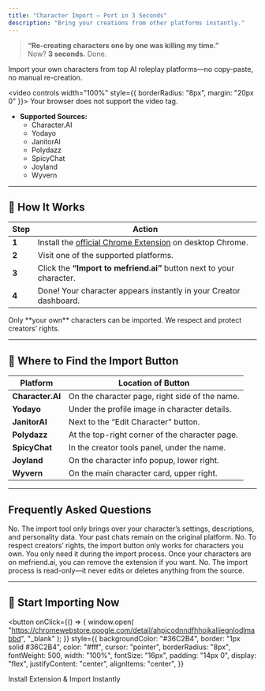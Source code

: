 ```yaml
---
title: "Character Import – Port in 3 Seconds"
description: "Bring your creations from other platforms instantly."
---
```


> **“Re-creating characters one by one was killing my time.”**  
> Now? **3 seconds.** Done.

<Check>
  Import your own characters from top AI roleplay platforms—no copy-paste, no
  manual re-creation.
</Check>

<video controls width="100%" style={{ borderRadius: "8px", margin: "20px 0" }}>
  <source src="/videos/how_to_import.mp4" type="video/mp4" />
  Your browser does not support the video tag.
</video>

- **Supported Sources:**
  - Character.AI
  - Yodayo
  - JanitorAI
  - Polydazz
  - SpicyChat
  - Joyland
  - Wyvern

---

## 🚀 How It Works

| Step  | Action                                                                                                                                |
| ----- | ------------------------------------------------------------------------------------------------------------------------------------- |
| **1** | Install the [official Chrome Extension](https://chromewebstore.google.com/detail/ahpjcodnndfhhojkalijegnlodlmabbd) on desktop Chrome. |
| **2** | Visit one of the supported platforms.                                                                                                 |
| **3** | Click the **“Import to mefriend.ai”** button next to your character.                                                                  |
| **4** | Done! Your character appears instantly in your Creator dashboard.                                                                     |

<Info>
  Only **your own** characters can be imported. We respect and protect creators’
  rights.
</Info>

---

## 📍 Where to Find the Import Button

| Platform         | Location of Button                             |
| ---------------- | ---------------------------------------------- |
| **Character.AI** | On the character page, right side of the name. |
| **Yodayo**       | Under the profile image in character details.  |
| **JanitorAI**    | Next to the “Edit Character” button.           |
| **Polydazz**     | At the top-right corner of the character page. |
| **SpicyChat**    | In the creator tools panel, under the name.    |
| **Joyland**      | On the character info popup, lower right.      |
| **Wyvern**       | On the main character card, upper right.       |

---

## Frequently Asked Questions

<AccordionGroup>
  <Accordion title="Does it import conversations too?">
    No. The import tool only brings over your character’s settings,
    descriptions, and personality data. Your past chats remain on the original
    platform.
  </Accordion>
  <Accordion title="Can I import characters I didn’t create?">
    No. To respect creators’ rights, the import button only works for characters
    you own.
  </Accordion>
  <Accordion title="Do I need to keep the extension installed?">
    You only need it during the import process. Once your characters are on
    mefriend.ai, you can remove the extension if you want.
  </Accordion>
  <Accordion title="Does it change anything on the original platform?">
    No. The import process is read-only—it never edits or deletes anything from
    the source.
  </Accordion>
</AccordionGroup>

---

## 🎯 Start Importing Now

<button
  onClick={() => {
    window.open(
      "https://chromewebstore.google.com/detail/ahpjcodnndfhhojkalijegnlodlmabbd",
      "_blank"
    );
  }}
  style={{
    backgroundColor: "#36C2B4",
    border: "1px solid #36C2B4",
    color: "#fff",
    cursor: "pointer",
    borderRadius: "8px",
    fontWeight: 500,
    width: "100%",
    fontSize: "16px",
    padding: "14px 0",
    display: "flex",
    justifyContent: "center",
    alignItems: "center",
  }}
>
  <div>Install Extension & Import Instantly</div>
</button>
